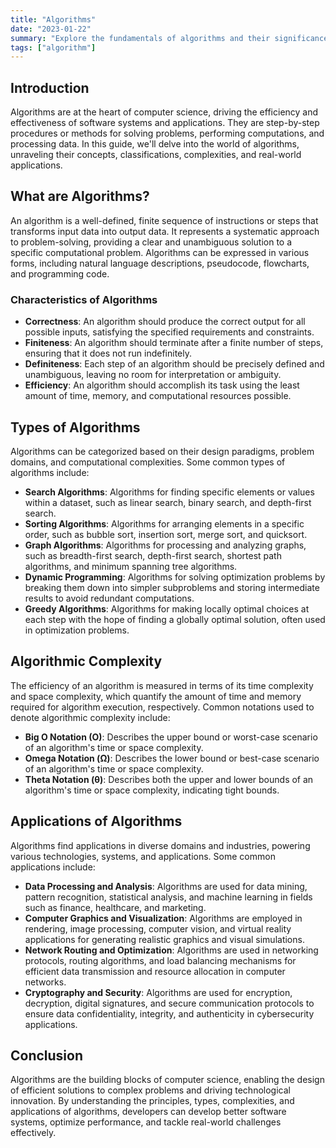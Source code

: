 ```yaml
---
title: "Algorithms"
date: "2023-01-22"
summary: "Explore the fundamentals of algorithms and their significance in computer science"
tags: ["algorithm"]
---
```


## Introduction
Algorithms are at the heart of computer science, driving the efficiency and effectiveness of software systems and applications. They are step-by-step procedures or methods for solving problems, performing computations, and processing data. In this guide, we'll delve into the world of algorithms, unraveling their concepts, classifications, complexities, and real-world applications.

## What are Algorithms?
An algorithm is a well-defined, finite sequence of instructions or steps that transforms input data into output data. It represents a systematic approach to problem-solving, providing a clear and unambiguous solution to a specific computational problem. Algorithms can be expressed in various forms, including natural language descriptions, pseudocode, flowcharts, and programming code.

### Characteristics of Algorithms
- **Correctness**: An algorithm should produce the correct output for all possible inputs, satisfying the specified requirements and constraints.
- **Finiteness**: An algorithm should terminate after a finite number of steps, ensuring that it does not run indefinitely.
- **Definiteness**: Each step of an algorithm should be precisely defined and unambiguous, leaving no room for interpretation or ambiguity.
- **Efficiency**: An algorithm should accomplish its task using the least amount of time, memory, and computational resources possible.

## Types of Algorithms
Algorithms can be categorized based on their design paradigms, problem domains, and computational complexities. Some common types of algorithms include:
- **Search Algorithms**: Algorithms for finding specific elements or values within a dataset, such as linear search, binary search, and depth-first search.
- **Sorting Algorithms**: Algorithms for arranging elements in a specific order, such as bubble sort, insertion sort, merge sort, and quicksort.
- **Graph Algorithms**: Algorithms for processing and analyzing graphs, such as breadth-first search, depth-first search, shortest path algorithms, and minimum spanning tree algorithms.
- **Dynamic Programming**: Algorithms for solving optimization problems by breaking them down into simpler subproblems and storing intermediate results to avoid redundant computations.
- **Greedy Algorithms**: Algorithms for making locally optimal choices at each step with the hope of finding a globally optimal solution, often used in optimization problems.

## Algorithmic Complexity
The efficiency of an algorithm is measured in terms of its time complexity and space complexity, which quantify the amount of time and memory required for algorithm execution, respectively. Common notations used to denote algorithmic complexity include:
- **Big O Notation (O)**: Describes the upper bound or worst-case scenario of an algorithm's time or space complexity.
- **Omega Notation (Ω)**: Describes the lower bound or best-case scenario of an algorithm's time or space complexity.
- **Theta Notation (θ)**: Describes both the upper and lower bounds of an algorithm's time or space complexity, indicating tight bounds.

## Applications of Algorithms
Algorithms find applications in diverse domains and industries, powering various technologies, systems, and applications. Some common applications include:
- **Data Processing and Analysis**: Algorithms are used for data mining, pattern recognition, statistical analysis, and machine learning in fields such as finance, healthcare, and marketing.
- **Computer Graphics and Visualization**: Algorithms are employed in rendering, image processing, computer vision, and virtual reality applications for generating realistic graphics and visual simulations.
- **Network Routing and Optimization**: Algorithms are used in networking protocols, routing algorithms, and load balancing mechanisms for efficient data transmission and resource allocation in computer networks.
- **Cryptography and Security**: Algorithms are used for encryption, decryption, digital signatures, and secure communication protocols to ensure data confidentiality, integrity, and authenticity in cybersecurity applications.

## Conclusion
Algorithms are the building blocks of computer science, enabling the design of efficient solutions to complex problems and driving technological innovation. By understanding the principles, types, complexities, and applications of algorithms, developers can develop better software systems, optimize performance, and tackle real-world challenges effectively.
